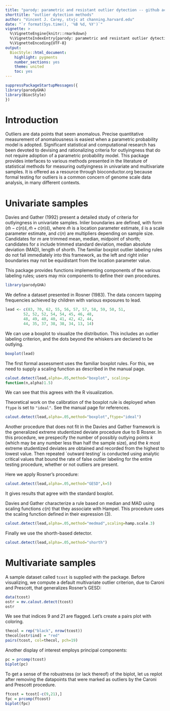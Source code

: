 ```yaml
---
title: "parody: parametric and resistant outlier dytection -- github actions demo"
shorttitle: "outlier dytection methods"
author: "Vincent J. Carey, stvjc at channing.harvard.edu"
date: "`r format(Sys.time(), '%B %d, %Y')`"
vignette: >
  %\VignetteEngine{knitr::rmarkdown}
  %\VignetteIndexEntry{parody: parametric and resistant outlier dytection -- github actions demo}
  %\VignetteEncoding{UTF-8}
output:
  BiocStyle::html_document:
    highlight: pygments
    number_sections: yes
    theme: united
    toc: yes
---
```

```r
suppressPackageStartupMessages({
library(parodyGHA)
library(BiocStyle)
})
```

# Introduction

Outliers are data points that seem anomalous.
Precise quantitative measurement of anomalousness is
easiest when a parametric probability model
is adopted.  Significant statistical and
computational research has been devoted to devising and
rationalizing criteria for outlyingness that
do not require adoption of a parametric probability
model.  This package provides interfaces to
various methods presented in the literature
of statistical methods for measuring outlyingness
in univariate and multivariate samples.  It is offered
as a resource through bioconductor.org because formal
testing for outliers is a common concern of genome
scale data analysis, in many different contexts.

# Univariate samples

Davies and Gather (1992) present a detailed
study of criteria for outlyingness in
univariate samples.  Inlier boundaries are defined,
with form $(\hat{m}-c(n)\hat{s},
\hat{m} + c(n) \hat{s})$,
where $\hat{m}$ is a location parameter estimate,
$\hat{s}$ is a scale parameter estimate,
and $c(n)$ are multipliers depending on sample size.
Candidates for $m$ are trimmed mean, median, midpoint of shorth;
candidates for $s$ include trimmed
standard deviation, median absolute deviation (MAD),
length of shorth.  The familiar boxplot
outlier labeling rules do not fall
immediately into this framework, as the left and
right inlier boundaries may not be equidistant from
the location parameter value.

This package provides
functions implementing components of
the various labeling rules; users may
mix components to define their own procedures.

```r
library(parodyGHA)
```

We define a dataset presented in Rosner (1983).
The data concern tapping frequencies achieved by
children with various exposures to lead.
```r
lead <- c(83, 70, 62, 55, 56, 57, 57, 58, 59, 50, 51, 
        52, 52, 52, 54, 54, 45, 46, 48,
        48, 49, 40, 40, 41, 42, 42, 44, 
        44, 35, 37, 38, 38, 34, 13, 14)
```
We can use a boxplot to visualize the distribution.  This
includes an outlier labeling criterion, and the dots beyond
the whiskers are declared to be outlying.
```r
boxplot(lead)
```

The first formal assessment uses the familiar boxplot rules.
For this, we need to supply a scaling function as described
in the manual page.
```r
calout.detect(lead,alpha=.05,method="boxplot", scaling=
function(n,alpha)1.5)
```
We can see that this agrees with the R visualization.

Theoretical work on the calibration of the boxplot
rule is deployed when `ftype` is set to `"ideal"`.
See the manual page for references.
```r
calout.detect(lead,alpha=.05,method="boxplot",ftype="ideal")
```

Another procedure that does not fit in the Davies and Gather
framework is the generalized extreme studentized deviate
procedure due to B Rosner.  In this procedure, we prespecify
the number of possibly outlying points $k$ (which may be any
number less than half the sample size), and the $k$ most
extreme studentized deviates are obtained and recorded
from the highest to lowest value.  Then repeated `outward testing'
is conducted using analytic critical values that bound the
rate of false outlier labeling for the entire testing procedure,
whether or not outliers are present.

Here we apply Rosner's procedure:
```r
calout.detect(lead,alpha=.05,method="GESD",k=5)
```
It gives results that agree with the standard boxplot.

Davies and Gather characterize a rule based on median
and MAD using scaling functions $c(n)$ that they
associate with Hampel.  This procedure uses the
scaling function defined in their expression (3).
```r
calout.detect(lead,alpha=.05,method="medmad",scaling=hamp.scale.3)
```
Finally we use the shorth-based detector.
```r
calout.detect(lead,alpha=.05,method="shorth")
```

# Multivariate samples

A sample dataset called `tcost` is supplied with
the package.  Before visualizing, we compute a default
multivariate outlier criterion, due to Caroni and Prescott,
that generalizes Rosner's GESD:
```r
data(tcost)
ostr = mv.calout.detect(tcost)
ostr
```
We see that indices 9 and 21 are flagged.  Let's create
a pairs plot with coloring.
```r
thecol = rep("black", nrow(tcost))
thecol[ostr$ind] = "red"
pairs(tcost, col=thecol, pch=19)
```

Another display of interest employs principal components:
```r
pc = prcomp(tcost)
biplot(pc)
```

To get a sense of the robustness (or lack thereof)
of the biplot, let us replot after removing the
datapoints that were marked as outliers by the
Caroni and Prescott procedure.
```r
ftcost = tcost[-c(9,21),]
fpc = prcomp(ftcost)
biplot(fpc)
```


